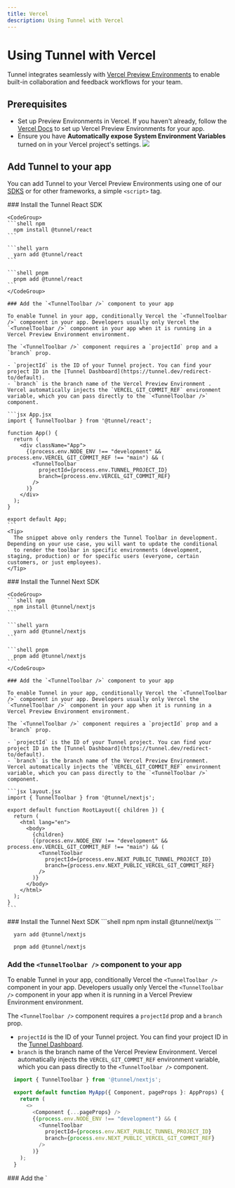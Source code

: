 ```yaml
---
title: Vercel
description: Using Tunnel with Vercel
---
```


# Using Tunnel with Vercel

Tunnel integrates seamlessly with [Vercel Preview Environments](https://vercel.com/docs/deployments/preview-deployments) to enable built-in collaboration and feedback workflows for your team.

## Prerequisites

- Set up Preview Environments in Vercel. If you haven't already, follow the [Vercel Docs](https://vercel.com/docs/deployments/preview-deployments) to set up Vercel Preview Environments for your app.
- Ensure you have **Automatically expose System Environment Variables** turned on in your Vercel project's settings.
  <img src="/assets/screenshots/recommended/deployment-platforms/vercel/system-env-variables.png" />

## Add Tunnel to your app

You can add Tunnel to your Vercel Preview Environments using one of our [SDKS](/sdks) or for other frameworks, a simple `<script>` tag.

<Tabs>
  <Tab title="React">
    ### Install the Tunnel React SDK

    <CodeGroup>
    ```shell npm
      npm install @tunnel/react
    ```

    ```shell yarn
      yarn add @tunnel/react
    ```

    ```shell pnpm
      pnpm add @tunnel/react
    ```
    </CodeGroup>

    ### Add the `<TunnelToolbar />` component to your app

    To enable Tunnel in your app, conditionally Vercel the `<TunnelToolbar />` component in your app. Developers usually only Vercel the `<TunnelToolbar />` component in your app when it is running in a Vercel Preview Environment environment.

    The `<TunnelToolbar />` component requires a `projectId` prop and a `branch` prop.

    - `projectId` is the ID of your Tunnel project. You can find your project ID in the [Tunnel Dashboard](https://tunnel.dev/redirect-to/default).
    - `branch` is the branch name of the Vercel Preview Environment . Vercel automatically injects the `VERCEL_GIT_COMMIT_REF` environment variable, which you can pass directly to the `<TunnelToolbar />` component.

    ```jsx App.jsx
    import { TunnelToolbar } from '@tunnel/react';

    function App() {
      return (
        <div className="App">
          {(process.env.NODE_ENV !== "development" && process.env.VERCEL_GIT_COMMIT_REF !== "main") && (
            <TunnelToolbar
              projectId={process.env.TUNNEL_PROJECT_ID}
              branch={process.env.VERCEL_GIT_COMMIT_REF}
            />
          )}
        </div>
      );
    }

    export default App;
    ```
    <Tip>
      The snippet above only renders the Tunnel Toolbar in development. Depending on your use case, you will want to update the conditional
      to render the toolbar in specific environments (development, staging, production) or for specific users (everyone, certain customers, or just employees).
    </Tip>

  </Tab>
  <Tab title="Next.js (/app)">
    ### Install the Tunnel Next SDK

    <CodeGroup>
    ```shell npm
      npm install @tunnel/nextjs
    ```

    ```shell yarn
      yarn add @tunnel/nextjs
    ```

    ```shell pnpm
      pnpm add @tunnel/nextjs
    ```
    </CodeGroup>

    ### Add the `<TunnelToolbar />` component to your app

    To enable Tunnel in your app, conditionally Vercel the `<TunnelToolbar />` component in your app. Developers usually only Vercel the `<TunnelToolbar />` component in your app when it is running in a Vercel Preview Environment environment.

    The `<TunnelToolbar />` component requires a `projectId` prop and a `branch` prop.

    - `projectId` is the ID of your Tunnel project. You can find your project ID in the [Tunnel Dashboard](https://tunnel.dev/redirect-to/default).
    - `branch` is the branch name of the Vercel Preview Environment. Vercel automatically injects the `VERCEL_GIT_COMMIT_REF` environment variable, which you can pass directly to the `<TunnelToolbar />` component.

    ```jsx layout.jsx
    import { TunnelToolbar } from '@tunnel/nextjs';

    export default function RootLayout({ children }) {
      return (
        <html lang="en">
          <body>
            {children}
            {(process.env.NODE_ENV !== "development" && process.env.VERCEL_GIT_COMMIT_REF !== "main") && (
              <TunnelToolbar
                projectId={process.env.NEXT_PUBLIC_TUNNEL_PROJECT_ID}
                branch={process.env.NEXT_PUBLIC_VERCEL_GIT_COMMIT_REF}
              />
            )}
          </body>
        </html>
      );
    }
    ```

  </Tab>
  <Tab title="Next.js (/pages)">
  ### Install the Tunnel Next SDK

  <CodeGroup>
  ```shell npm
    npm install @tunnel/nextjs
  ```

```shell yarn
  yarn add @tunnel/nextjs
```

```shell pnpm
  pnpm add @tunnel/nextjs
```

  </CodeGroup>

### Add the `<TunnelToolbar />` component to your app

To enable Tunnel in your app, conditionally Vercel the `<TunnelToolbar />` component in your app. Developers usually only Vercel the `<TunnelToolbar />` component in your app when it is running in a Vercel Preview Environment environment.

The `<TunnelToolbar />` component requires a `projectId` prop and a `branch` prop.

- `projectId` is the ID of your Tunnel project. You can find your project ID in the [Tunnel Dashboard](https://tunnel.dev/redirect-to/default).
- `branch` is the branch name of the Vercel Preview Environment. Vercel automatically injects the `VERCEL_GIT_COMMIT_REF` environment variable, which you can pass directly to the `<TunnelToolbar />` component.

```javascript _app.jsx
  import { TunnelToolbar } from '@tunnel/nextjs';

  export default function MyApp({ Component, pageProps }: AppProps) {
    return (
      <>
        <Component {...pageProps} />
        {(process.env.NODE_ENV !== "development") && (
          <TunnelToolbar
            projectId={process.env.NEXT_PUBLIC_TUNNEL_PROJECT_ID}
            branch={process.env.NEXT_PUBLIC_VERCEL_GIT_COMMIT_REF}
          />
        )}
    );
  }
```

</Tab>
  
<Tab title="Other frameworks">
  ### Add the `<script>` tag to your app

To enable Tunnel in your app, add the `<script>` tag to your app. Developers usually only add the `<script>` tag in your app when it is running in a Vercel Preview Environment environment.

The `<script>` tag requires a `data-project-id` attribute and a `data-branch` attribute.

- `data-project-id` is the ID of your Tunnel project. You can find your project ID in the [Tunnel Dashboard](https://tunnel.dev/).
- `data-branch` is the branch name of the Vercel Preview Environment. Vercel automatically injects the `VERCEL_GIT_COMMIT_REF` environment variable, which you can pass directly to the `<script>` tag.

```html index.html
<script
  src="https://tunnelapp.dev/__tunnel/script.js"
  data-project-id="PROJECT_ID"
  data-branch="VERCEL_GIT_COMMIT_REF"
></script>
```

</Tab>
</Tabs>
